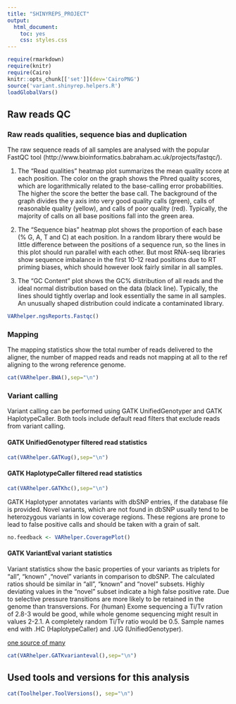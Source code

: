 ```yaml
---
title: "SHINYREPS_PROJECT"
output:
  html_document:
    toc: yes
    css: styles.css
---
```


<div class="contentbox">

```r
require(rmarkdown)
require(knitr)
require(Cairo)                                                    
knitr::opts_chunk[['set']](dev='CairoPNG')
source('variant.shinyrep.helpers.R')
loadGlobalVars()
``` 

## Raw reads QC ##

### Raw reads qualities, sequence bias and duplication

The raw sequence reads of all samples are analysed with the popular FastQC tool (http://www.bioinformatics.babraham.ac.uk/projects/fastqc/).

1. The "Read qualities" heatmap plot summarizes the mean quality score at each position.
The color on the graph shows the Phred quality scores, which are logarithmically related to the base-calling error probabilities. The higher the score the better the base call. The background of the graph divides the y axis into very good quality calls (green), calls of reasonable quality (yellow), and calls of poor quality (red). Typically, the majority of calls on all base positions fall into the green area.

2. The "Sequence bias" heatmap plot shows the proportion of each base (% G, A, T and C) at each position. In a random library there would be little difference between the positions of a sequence run, so the lines in this plot should run parallel with each other. But most RNA-seq libraries show sequence imbalance in the first 10-12 read positions due to RT priming biases, which should however look fairly similar in all samples.

3. The "GC Content" plot shows the GC% distribution of all reads and the ideal normal distribution based on the data (black line). Typically, the lines should tightly overlap and look essentially the same in all samples. An unusually shaped distribution could indicate a contaminated library.

```r
VARhelper.ngsReports.Fastqc()
```

### Mapping
The mapping statistics show the total number of reads delivered to the aligner, the number of mapped reads and reads not mapping at all to the ref aligning to the wrong reference genome.

```r
cat(VARhelper.BWA(),sep="\n")
```

### Variant calling
Variant calling can be performed using GATK UnifiedGenotyper and GATK HaplotypeCaller.
Both tools include default read filters that exclude reads from variant calling.

#### GATK UnifiedGenotyper filtered read statistics
```r
cat(VARhelper.GATKug(),sep="\n")
```

#### GATK HaplotypeCaller filtered read statistics

```r
cat(VARhelper.GATKhc(),sep="\n")
```

GATK Haplotyper annotates variants with dbSNP entries, if the database file is provided. Novel variants, which are not found in dbSNP usually tend to be heterozygous variants in low coverage regions.
These regions are prone to lead to false positive calls and should be taken with a grain of salt.

```r
no.feedback <- VARhelper.CoveragePlot()
```

#### GATK VariantEval variant statistics

Variant statistics show the basic properties of your variants as triplets for "all", "known" ,"novel" variants in comparison to dbSNP.
The calculated ratios should be similar in "all", "known" and "novel" subsets. Highly deviating values in the "novel" subset indicate a high false positive rate.
Due to selective pressure transitions are more likely to be retained in the genome than transversions.
For (human) Exome sequencing a Ti/Tv ration of 2.8-3 would be good, while whole genome sequencing might result in values 2-2.1. A completely random Ti/Tv ratio would be 0.5.
Sample names end with .HC (HaplotypeCaller) and .UG (UnifiedGenotyper).

[one source of many](http://www.cureffi.org/2012/10/17/descriptive-statistics-and-quality-control-on-variants/)

```r
cat(VARhelper.GATKvarianteval(),sep="\n")
```

## Used tools and versions for this analysis ##

```r
cat(Toolhelper.ToolVersions(), sep="\n")
```

</div>
